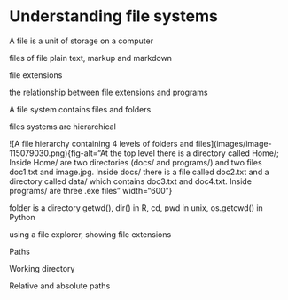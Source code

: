 # Understanding file systems

A file is a unit of storage on a computer

files of file plain text, markup and markdown

file extensions

the relationship between file extensions and programs

A file system contains files and folders

files systems are hierarchical

!\[A file hierarchy containing 4 levels of folders and files\](images/image-115079030.png){fig-alt="At the top level there is a directory called Home/; Inside Home/ are two directories (docs/ and programs/) and two files doc1.txt and image.jpg. Inside docs/ there is a file called doc2.txt and a directory called data/ which contains doc3.txt and doc4.txt. Inside programs/ are three .exe files" width="600"}

folder is a directory getwd(), dir() in R, cd, pwd in unix, os.getcwd() in Python

using a file explorer, showing file extensions

Paths

Working directory

Relative and absolute paths
